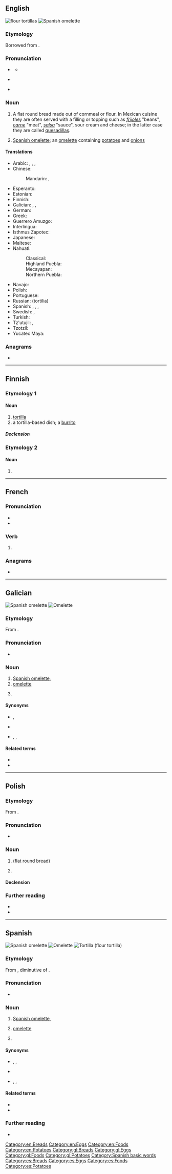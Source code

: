 ==English==
{{wikipedia}}
[[Image:NCI flour tortillas.jpg|thumb|flour tortillas]]
[[Image:Tortilla Española-2011.JPG|thumb|Spanish omelette]]

===Etymology===
Borrowed from {{bor|en|es|tortilla}}.

===Pronunciation===
* {{a|RP}} {{IPA|en|/tɔːˈtijə/|/tɔːˈti.ə/}}
** {{audio|en|LL-Q1860 (eng)-Vealhurl-tortilla.wav|Audio (UK)}}
* {{a|US}} {{IPA|en|/tɔɹˈti.ə/|/tɔɹˈtijə/|[tɔɹˈtʰijə]}}
* {{rhymes|en|iːə}}

===Noun===
{{en-noun}}

# {{qualifier|Mexico}} A flat round bread made out of cornmeal or flour. In Mexican cuisine they are often served with a filling or topping such as ''[[frijoles]]'' "beans", ''[[carne]]'' "meat", ''[[salsa]]'' "sauce", sour cream and cheese; in the latter case they are called [[quesadilla]]s.
# {{qualifier|Spain}} [[Spanish omelette]]; an [[omelette]] containing [[potato]]es and [[onion]]s

====Translations====
{{trans-top|a flat round bread}}
* Arabic: {{t|ar|فطيرة الدقيق. فطيرة الذرى|f|tr=fatirat addakik, fatirat athoura}}, {{t|ar|ملاوي|f|tr=m'lawi (Tunisian dialect)}}, {{t|ar|فطيرة الدقيق. فطيرة الذرى|f|tr=fatirat addakik, fatirat a'thoura}}, {{t|ar|فطيرة الدقيق. فطيرة الذرى|f|tr=fatirat addakik, fatirat a'thoura}}
* Chinese:
*: Mandarin: {{t|cmn|墨西哥薄餅|sc=Hani}}, {{t|cmn|墨西哥薄饼|tr=Mòxīgē báobǐng|sc=Hani}}
* Esperanto: {{t|eo|tortiljo}}
* Estonian: {{t+|et|tortilla}}
* Finnish: {{t+|fi|tortilla}}
* Galician: {{t|gl|tortilla de fariña de trigo|f}}, {{t|gl|tortilla de fariña|f}}, {{t|gl|tortilla de trigo|f}}
* German: {{t+|de|Tortilla|f}}
* Greek: {{t+|el|τορτίγια}}
* Guerrero Amuzgo: {{t|amu|cha}}
* Interlingua: {{t|ia|tortilla}}
* Isthmus Zapotec: {{t|zai|gueta}}
* Japanese: {{t|ja|トルティーヤ|tr=torutīya|sc=Jpan}}
* Maltese: {{t|mt|tortilla|f}}
* Nahuatl:
*: Classical: {{t|nci|tlaxcalli}}
*: Highland Puebla: {{t|azz|taxcal}}
*: Mecayapan: {{t|nhx|táxcal}}
*: Northern Puebla: {{t|ncj|tlaxcali}}
{{trans-mid}}
* Navajo: {{t|nv|náneeskaadí}}
* Polish: {{t+|pl|tortilla|f}}
* Portuguese: {{t+|pt|tortilha|f}}
* Russian: {{t+|ru|торти́лья|m}} (tortilia) {{g|f}}
* Spanish: {{t|es|tortilla de harina de trigo|f}}, {{t|es|tortilla de harina|f}}, {{t|es|tortilla de trigo|f}}, {{t+|es|tortilla|f}}
* Swedish: {{t+|sv|tortilla|c}}, {{t|sv|tortillabröd|n}}
* Turkish: {{t+|tr|lavaş}}
* Tz'utujil: {{t|tzj|aawaay}}, {{t|tzj|way}}
* Tzotzil: {{t|tzo|vaj}}
* Yucatec Maya: {{t|yua|waaj}}
{{trans-bottom}}

{{trans-see|Spanish omelette}}

===Anagrams===
* {{anagrams|en|a=aillortt|littoral}}

[[Category:en:Breads]]
[[Category:en:Eggs]]
[[Category:en:Foods]]
[[Category:en:Potatoes]]

----

==Finnish==

===Etymology 1===

====Noun====
{{fi-noun}}

# [[#English|tortilla]]
# a tortilla-based dish; a [[burrito]]

=====Declension=====
{{fi-decl-katiska|tortill|a}}

===Etymology 2===

====Noun====
{{head|fi|noun form}}

# {{infl of|fi|tortti||ade|s}}

----

==French==

===Pronunciation===
* {{fr-IPA|pos=v}}
* {{audio|fr|Fr-tortilla.ogg|Audio}}

===Verb===
{{head|fr|verb form}}

# {{inflection of|fr|tortiller||3|s|phis}}

===Anagrams===
* {{l|fr|littoral}}

----

==Galician==
{{wikipedia|lang=gl}}
[[Image:Tortilla Española-2011.JPG|thumb|Spanish omelette]]
[[Image:FoodOmelete.jpg|thumb|right|Omelette]]

===Etymology===
From {{etyl|es|gl}} {{m|en|tortilla}}.

===Pronunciation===
* {{IPA|gl|/toɾˈtiʎa/}}

===Noun===
{{gl-noun|f}}

# [[Spanish omelette]], {{l|en|tortilla}}
# [[omelette]]
# {{lb|gl|rare}} {{l|en|tortilla}}

====Synonyms====
* {{gloss|Spanish omelette}} {{l|gl|tortilla de patacas}}, {{l|gl|tortilla española}}
* {{gloss|omelette}} {{l|gl|tortilla francesa}}
* {{gloss|tortilla}} {{l|gl|tortilla de fariña de trigo}}, {{l|gl|tortilla de fariña}}, {{l|gl|tortilla de trigo}}

====Related terms====
* {{l|gl|tortillera}}
* {{l|gl|tortillería}}

[[Category:gl:Breads]]
[[Category:gl:Eggs]]
[[Category:gl:Foods]]
[[Category:gl:Potatoes]]

----

==Polish==
{{wp|lang=pl}}

===Etymology===
From {{bor|pl|es|tortilla}}.

===Pronunciation===
* {{pl-IPA|/tortija/}}

===Noun===
{{pl-noun|f}}

# {{l|en|tortilla}} (flat round bread)
# {{l|en|Spanish omelette}}

====Declension====
{{pl-decl-noun-f}}

===Further reading===
* {{R:pl:WSJP}}
* {{R:PWN}}

{{c|pl|Breads|Eggs|Foods}}

----

==Spanish==
{{wikipedia|lang=es}}
[[Image:Tortilla Española-2011.JPG|thumb|Spanish omelette]]
[[Image:FoodOmelete.jpg|thumb|right|Omelette]]
[[Image:NCI flour tortillas.jpg|thumb|Tortilla (flour tortilla)]]

===Etymology===
From {{inh|es|osp|tortiella}}, diminutive of {{m|osp|torta||round flatbread}}.

===Pronunciation===
* {{es-IPA}}

===Noun===
{{es-noun|f}}

# {{lb|es|Spain and most Hispanic countries}} [[Spanish omelette]], {{l|en|tortilla}}
# {{lb|es|Spain and most Hispanic countries}} [[omelette]]
# {{lb|es|Mexico and Central America}} {{l|en|tortilla}}

====Synonyms====
* {{gloss|Spanish omelette}} {{l|es|tortilla de patatas}} {{qualifier|Spain}}, {{l|es|tortilla de papas}} {{qualifier|Hispanic America|Canary Islands}}, {{l|es|tortilla española}}
* {{gloss|omelette}} {{l|es|tortilla francesa}}
* {{gloss|tortilla}} {{l|es|tortilla de harina de trigo}}, {{l|es|tortilla de harina}}, {{l|es|tortilla de trigo}}

====Related terms====
* {{l|es|tortillera}}
* {{l|es|tortillería}}

===Further reading===
* {{R:DRAE}}

[[Category:Spanish basic words]]
[[Category:es:Breads]]
[[Category:es:Eggs]]
[[Category:es:Foods]]
[[Category:es:Potatoes]]